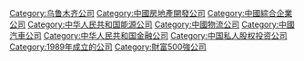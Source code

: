 [[Category:乌鲁木齐公司|Category:乌鲁木齐公司]]
[[Category:中國房地產開發公司|Category:中國房地產開發公司]]
[[Category:中國綜合企業公司|Category:中國綜合企業公司]]
[[Category:中华人民共和国能源公司|Category:中华人民共和国能源公司]]
[[Category:中國物流公司|Category:中國物流公司]]
[[Category:中國汽車公司|Category:中國汽車公司]]
[[Category:中华人民共和国金融公司|Category:中华人民共和国金融公司]]
[[Category:中国私人股权投资公司|Category:中国私人股权投资公司]]
[[Category:1989年成立的公司|Category:1989年成立的公司]]
[[Category:財富500強公司|Category:財富500強公司]]
